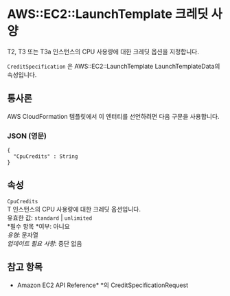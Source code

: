 # AWS::EC2::LaunchTemplate 크레딧 사양

T2, T3 또는 T3a 인스턴스의 CPU 사용량에 대한 크레딧 옵션을 지정합니다.

`CreditSpecification` 은 AWS::EC2::LaunchTemplate LaunchTemplateData의 속성입니다.

## 통사론

AWS CloudFormation 템플릿에서 이 엔터티를 선언하려면 다음 구문을 사용합니다.

### JSON (영문)

```
{
  "CpuCredits" : String
}
```

## 속성

`CpuCredits`  
T 인스턴스의 CPU 사용량에 대한 크레딧 옵션입니다.  
유효한 값: `standard` | `unlimited`  
*필수 항목 *여부: 아니요  
_유형_: 문자열  
_업데이트 필요 사항_: 중단 없음

## 참고 항목

- Amazon EC2 API Reference\* \*의 CreditSpecificationRequest
